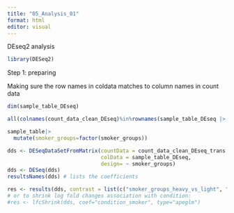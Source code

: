 ```yaml
---
title: "05_Analysis_01"
format: html
editor: visual
---
```


DEseq2 analysis

```r
library(DESeq2)
```

Step 1: preparing

Making sure the row names in coldata matches to column names in count data

```r
dim(sample_table_DEseq)
```

```r
all(colnames(count_data_clean_DEseq)%in%rownames(sample_table_DEseq |> column_to_rownames(var = "sample")))
```

```r
sample_table|>
  mutate(smoker_groups=factor(smoker_groups))

dds <- DESeqDataSetFromMatrix(countData = count_data_clean_DEseq_trans,
                              colData = sample_table_DEseq,
                              design= ~ smoker_groups)
dds <- DESeq(dds)
resultsNames(dds) # lists the coefficients

```

```r
res <- results(dds, contrast = list(c("smoker_groups_heavy_vs_light", "smoker_groups_medium_vs_light")))
# or to shrink log fold changes association with condition:
#res <- lfcShrink(dds, coef="condition_smoker", type="apeglm")
```

